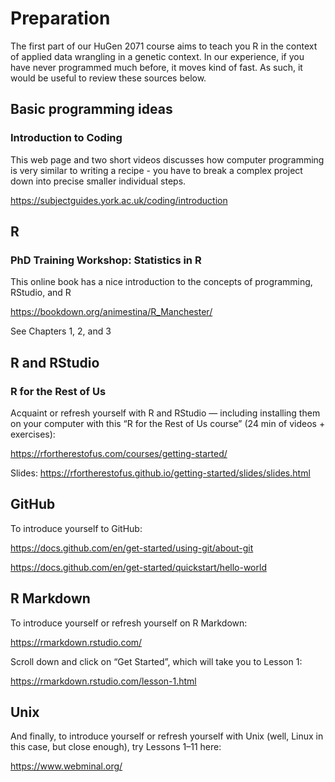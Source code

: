 # Preparation

The first part of our HuGen 2071 course aims to teach you R in the context of applied data wrangling in a genetic context. In our experience, if you have never programmed much before, it moves kind of fast. As such, it would be useful to review these sources below.

## Basic programming ideas

### Introduction to Coding

This web page and two short videos discusses how computer programming is very similar to writing a recipe - you have to break a complex project down into precise smaller individual steps.

<https://subjectguides.york.ac.uk/coding/introduction>

## R

### PhD Training Workshop: Statistics in R

This online book has a nice introduction to the concepts of programming, RStudio, and R

<https://bookdown.org/animestina/R_Manchester/>

See Chapters 1, 2, and 3

## R and RStudio

### R for the Rest of Us

Acquaint or refresh yourself with R and RStudio --- including installing them on your computer with this "R for the Rest of Us course" (24 min of videos + exercises):

<https://rfortherestofus.com/courses/getting-started/>

Slides: <https://rfortherestofus.github.io/getting-started/slides/slides.html>

## GitHub

To introduce yourself to GitHub:

<https://docs.github.com/en/get-started/using-git/about-git>

<https://docs.github.com/en/get-started/quickstart/hello-world>

## R Markdown

To introduce yourself or refresh yourself on R Markdown:

<https://rmarkdown.rstudio.com/>

Scroll down and click on "Get Started", which will take you to Lesson 1:

<https://rmarkdown.rstudio.com/lesson-1.html>

## Unix

And finally, to introduce yourself or refresh yourself with Unix (well, Linux in this case, but close enough), try Lessons 1--11 here:

<https://www.webminal.org/>
